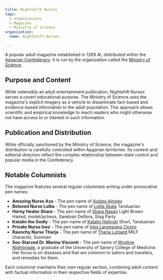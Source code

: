 ```yaml
---
title: Nightshift Nurses
tags:
  - organizations
  - Magazine
  - Ministry of Science
organization:
  name: Nightshift Nurses

---
```


A popular adult magazine established in 1269 AI, distributed within the
[Apgarian Confederacy](/world/locations/apgar/). It is run by the organization
called the [Ministry of Science](/world/organizations/ministry-of-science).

## Purpose and Content

While ostensibly an adult entertainment publication, Nightshift Nurses serves a
covert educational purpose. The Ministry of Science uses the magazine's explicit
imagery as a vehicle to disseminate fact-based and evidence-based information to
the adult population. This approach allows scientific and empirical knowledge to
reach readers who might otherwise not have access to or interest in such
information.

## Publication and Distribution

While officially sanctioned by the Ministry of Science, the magazine's
distribution is carefully controlled within Apgarian territories. Its content
and editorial direction reflect the complex relationship between state control
and popular media in the Confederacy.

## Notable Columnists

<Stub />

The magazine features several regular columnists writing under provocative pen
names:

* **Amazing Nurse Aza** - The pen name of
  [Azalea Ainsley](/world/characters/azalea-ainsley/)
* **Beloved Nurse Lollia** - The pen name of
  [Lollia Skala](/world/characters/lollia-skala/) Tanduarian
* **Horny Healer Shara** - The pen name of
  [Shara Nasari](/world/characters/shara-nasari/) Light Brown Haired,
  model/actress, Sarebian Deflora, Stag Party
* **Katalin the Godly** - The pen name of
  [Katalin Helinski](/world/characters/katalin-helinski/) Short, Tanduarian
* **Private Nurse Inez** - The pen name of
  [Ines Lannesiana Cicero](/world/characters/ines-lannesiana-cicero/)
* **Raunchy Nurse Tharja** - The pen name of
  [Tharja Lutgard](/world/characters/tharja-lutgard/) MILF character, Soniman
* **Sex-Starved Dr. Marina Visconti** - The pen name of
  [Mystine Nightingale](/world/characters/mystine-nightingale/), a graduate of
  the University of Sanery College of Medicine. Her focus is on diseases and
  that are common to sailors and travelers, and remedies for them.

Each columnist maintains their own regular section, combining adult content with
factual information in their respective fields of expertise.
